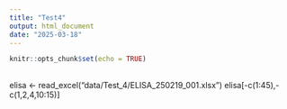 ```yaml
---
title: "Test4"
output: html_document
date: "2025-03-18"
---
```


```r
knitr::opts_chunk$set(echo = TRUE)
```

##
elisa <- read_excel("data/Test_4/ELISA_250219_001.xlsx")
elisa[-c(1:45),-c(1,2,4,10:15)]

